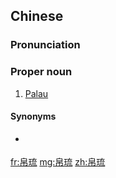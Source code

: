 ==Chinese==
{{zh-forms|gloss=-}}

===Pronunciation===
{{zh-pron
|m=Bóliú
|c=baak6 lau4
|cat=pn
}}

===Proper noun===
{{zh-proper noun}}

# {{lb|zh|Taiwan}} [[Palau]]

====Synonyms====
* {{qualifier|Mainland China}} {{zh-l|帕勞}}

{{zh-cat|Countries}}

[[fr:帛琉]]
[[mg:帛琉]]
[[zh:帛琉]]